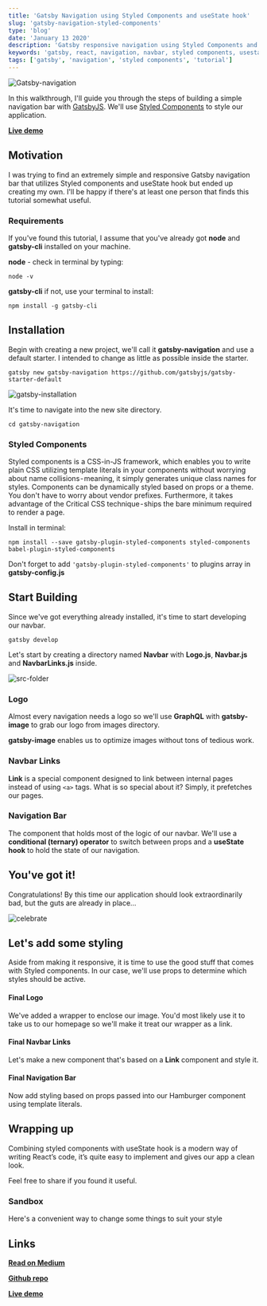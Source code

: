 ```yaml
---
title: 'Gatsby Navigation using Styled Components and useState hook'
slug: 'gatsby-navigation-styled-components'
type: 'blog'
date: 'January 13 2020'
description: 'Gatsby responsive navigation using Styled Components and useState hook - Tutorial / Guide'
keywords: 'gatsby, react, navigation, navbar, styled components, usestate, hooks, tutorial, guide'
tags: ['gatsby', 'navigation', 'styled components', 'tutorial']
---
```


![Gatsby-navigation](images/gatsby-navbar/Gatsby-nav.gif)

In this walkthrough, I'll guide you through the steps of building a simple navigation bar with [GatsbyJS](https://gatsbyjs.org). We'll use [Styled Components](https://https://www.styled-components.com) to style our application.

**[Live demo](https://gatsby-navigation.netlify.com/)**

## Motivation

I was trying to find an extremely simple and responsive Gatsby navigation bar that utilizes Styled components and useState hook but ended up creating my own. I'll be happy if there's at least one person that finds this tutorial somewhat useful.

### Requirements

If you've found this tutorial, I assume that you've already got **node** and **gatsby-cli** installed on your machine.

**node** - check in terminal by typing:

```
node -v
```

**gatsby-cli** if not, use your terminal to install:

```
npm install -g gatsby-cli
```

## Installation

Begin with creating a new project, we'll call it **gatsby-navigation** and use a default starter. I intended to change as little as possible inside the starter.

```
gatsby new gatsby-navigation https://github.com/gatsbyjs/gatsby-starter-default
```

![gatsby-installation](images/gatsby-navbar/gatsby-installation.png)

It's time to navigate into the new site directory.

```
cd gatsby-navigation
```

### Styled Components

Styled components is a CSS-in-JS framework, which enables you to write plain CSS utilizing template literals in your components without worrying about name collisions - meaning, it simply generates unique class names for styles. Components can be dynamically styled based on props or a theme. You don't have to worry about vendor prefixes. Furthermore, it takes advantage of the Critical CSS technique - ships the bare minimum required to render a page.

Install in terminal:

```
npm install --save gatsby-plugin-styled-components styled-components babel-plugin-styled-components
```

Don't forget to add `'gatsby-plugin-styled-components'` to plugins array in **gatsby-config.js**

## Start Building

Since we've got everything already installed, it's time to start developing our navbar.

```
gatsby develop
```

Let's start by creating a directory named **Navbar** with **Logo.js**, **Navbar.js** and **NavbarLinks.js** inside.

![src-folder](images/gatsby-navbar/source-folder.png)

### Logo

Almost every navigation needs a logo so we'll use **GraphQL** with **gatsby-image** to grab our logo from images directory.

**gatsby-image** enables us to optimize images without tons of tedious work.

### Navbar Links

**Link** is a special component designed to link between internal pages instead of using `<a>` tags.
What is so special about it? Simply, it prefetches our pages.

### Navigation Bar

The component that holds most of the logic of our navbar. We'll use a **conditional (ternary) operator** to switch between props and a **useState hook** to hold the state of our navigation.

## You've got it!

Congratulations! By this time our application should look extraordinarily bad, but the guts are already in place...

![celebrate](images/gatsby-navbar/celebrate.jpg)

## Let's add some styling

Aside from making it responsive, it is time to use the good stuff that comes with Styled components. In our case, we'll use props to determine which styles should be active.

#### Final Logo

We've added a wrapper to enclose our image. You'd most likely use it to take us to our homepage so we'll make it treat our wrapper as a link.

#### Final Navbar Links

Let's make a new component that's based on a **Link** component and style it.

#### Final Navigation Bar

Now add styling based on props passed into our Hamburger component using template literals.

## Wrapping up

Combining styled components with useState hook is a modern way of writing React’s code, it’s quite easy to implement and gives our app a clean look.

Feel free to share if you found it useful.

### Sandbox

Here's a convenient way to change some things to suit your style

## Links

**[Read on Medium](https://medium.com/@snopkowski/gatsby-navigation-using-styled-components-and-usestate-hook-d000b3439ab0)**

**[Github repo](https://github.com/Snopkowski/gatsby-navigation)**

**[Live demo](https://gatsby-navigation.netlify.com/)**
